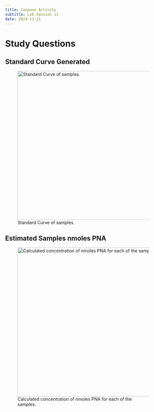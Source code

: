 ```yaml
---
title: Caspase Activity
subtitle: Lab Session 12
date: 2024-11-21
---
```


# Study Questions

## Standard Curve Generated 
![Standard Curve of samples.](images/pna_standard_curve.png){width=5in #fig-r-stc}

## Estimated Samples nmoles PNA
![Calculated concentration of nmoles PNA for each of the samples.](images/est_sample_pna.png){width=5in #fig-r-est-sample}

